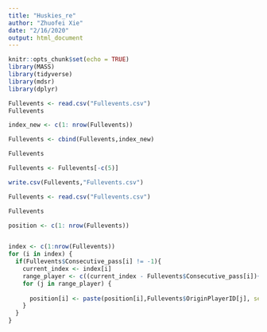 ```yaml
---
title: "Huskies_re"
author: "Zhuofei Xie"
date: "2/16/2020"
output: html_document
---
```


```r
knitr::opts_chunk$set(echo = TRUE)
library(MASS)
library(tidyverse)
library(mdsr)
library(dplyr)
```

```r
Fullevents <- read.csv("Fullevents.csv")
Fullevents
```
```r
index_new <- c(1: nrow(Fullevents))
```

```r
Fullevents <- cbind(Fullevents,index_new)
```

```r
Fullevents
```

```r
Fullevents <- Fullevents[-c(5)]
```

```r
write.csv(Fullevents,"Fullevents.csv")
```

```r
Fullevents <- read.csv("Fullevents.csv")
```


```r
Fullevents
```

```r
position <- c(1: nrow(Fullevents))
```

```r

```

```r

index <- c(1:nrow(Fullevents)) 
for (i in index) {
  if(Fullevents$Consecutive_pass[i] != -1){
    current_index <- index[i]
    range_player <- c((current_index - Fullevents$Consecutive_pass[i])+1:current_index)
    for (j in range_player) {
      
      position[i] <- paste(position[i],Fullevents$OriginPlayerID[j], sep = " ")
    }
  }
}
```

